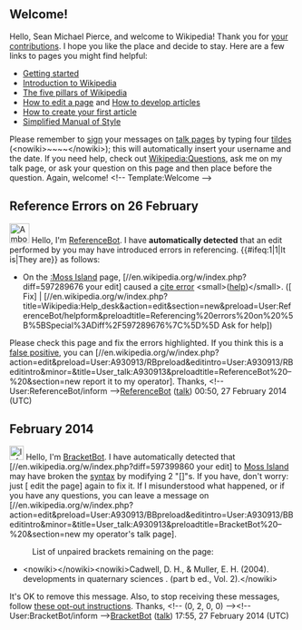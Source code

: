 <article id="42059356" title=User talk:Sean Michael Pierce>
	<talkpage id="42059356" title="User talk:Sean Michael Pierce">
== Welcome! ==

Hello, Sean Michael Pierce, and welcome to Wikipedia! Thank you for [[Special:Contributions/Sean Michael Pierce|your contributions]]. I hope you like the place and decide to stay. Here are a few links to pages you might find helpful:
* [[Help:Getting started|Getting started]]
* [[Wikipedia:Introduction|Introduction to Wikipedia]]
* [[Wikipedia:Five pillars|The five pillars of Wikipedia]]
* [[Help:Editing|How to edit a page]] and [[Wikipedia:Article development|How to develop articles]]
* [[Wikipedia:Your first article|How to create your first article]] 
* [[Wikipedia:Simplified Manual of Style|Simplified Manual of Style]]
Please remember to [[Wikipedia:Signatures|sign]] your messages on [[Help:Using talk pages|talk page]]s by typing four [[tilde]]s (&lt;nowiki&gt;~~~~&lt;/nowiki&gt;); this will automatically insert your username and the date. If you need help, check out [[Wikipedia:Questions]], ask me on my talk page, or ask your question on this page and then place '''{{Tlc|Help me}}''' before the question. Again, welcome! &lt;!-- Template:Welcome --&gt;

== Reference Errors on 26 February ==

[[Image:Ambox warning pn.svg|35px|alt=|link=]] Hello, I'm [[User:ReferenceBot|ReferenceBot]]. I have '''automatically detected''' that an edit performed by you may have introduced errors in referencing. {{#ifeq:1|1|It is|They are}} as follows:
*On the [[:Moss Island]] page, [//en.wikipedia.org/w/index.php?diff=597289676 your edit] caused a [[:Category:Pages_with_incorrect_ref_formatting|cite error]] &lt;small&gt;([[Help:Cite errors|help]])&lt;/small&gt;. ([{{fullurl:Moss Island|action=edit&amp;minor=minor&amp;summary=Fixing+reference+error+raised+by+%5B%5BUser%3AReferenceBot%7CReferenceBot%5D%5D}} Fix] | [//en.wikipedia.org/w/index.php?title=Wikipedia:Help_desk&amp;action=edit&amp;section=new&amp;preload=User:ReferenceBot/helpform&amp;preloadtitle=Referencing%20errors%20on%20%5B%5BSpecial%3ADiff%2F597289676%7C{{Replace|Moss Island| |%20}}%5D%5D Ask for help])
Please check this page and fix the errors highlighted. If you think this is a [[false positive]], you can [//en.wikipedia.org/w/index.php?action=edit&amp;preload=User:A930913/RBpreload&amp;editintro=User:A930913/RBeditintro&amp;minor=&amp;title=User_talk:A930913&amp;preloadtitle=ReferenceBot%20–%20{{subst&lt;/noinclude&gt;:REVISIONUSER}}&amp;section=new report it to my operator].
Thanks, &lt;!-- User:ReferenceBot/inform --&gt;[[User:ReferenceBot|ReferenceBot]] ([[User talk:ReferenceBot|talk]]) 00:50, 27 February 2014 (UTC)
== February 2014 ==

[[File:Information.svg|25px|alt=|link=]] Hello, I'm [[User:BracketBot|BracketBot]]. I have automatically detected that [//en.wikipedia.org/w/index.php?diff=597399860 your edit] to [[Moss Island]] may have broken the [[syntax]] by modifying 2 &quot;[]&quot;s. If you have, don't worry: just [{{fullurl:Moss Island|action=edit&amp;minor=minor&amp;summary=Fixing+typo+raised+by+%5B%5BUser%3ABracketBot%7CBracketBot%5D%5D}} edit the page] again to fix it. If I misunderstood what happened, or if you have any questions, you can leave a message on [//en.wikipedia.org/w/index.php?action=edit&amp;preload=User:A930913/BBpreload&amp;editintro=User:A930913/BBeditintro&amp;minor=&amp;title=User_talk:A930913&amp;preloadtitle=BracketBot%20–%20{{subst&lt;/noinclude&gt;:REVISIONUSER}}&amp;section=new my operator's talk page].
:List of unpaired brackets remaining on the page:
*&lt;nowiki&gt;&lt;/nowiki&gt;{{red|'''&amp;#91;&amp;#91;'''}}&lt;nowiki&gt;Cadwell, D. H., &amp; Muller, E. H. (2004). developments in quaternary sciences . (part b ed., Vol. 2).&lt;/nowiki&gt;
It's OK to remove this message. Also, to stop receiving these messages, follow [[User:BracketBot#Opting out|these opt-out instructions]]. Thanks, &lt;!-- (0, 2, 0, 0) --&gt;&lt;!-- User:BracketBot/inform --&gt;[[User:BracketBot|BracketBot]] ([[User talk:BracketBot|talk]]) 17:55, 27 February 2014 (UTC)
	</talkpage>
</article>